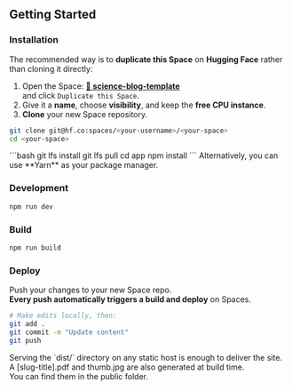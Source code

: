 
## Getting Started

### Installation

The recommended way is to **duplicate this Space** on **Hugging Face** rather than cloning it directly:

1. Open the Space: **[🤗 science-blog-template](https://huggingface.co/spaces/tfrere/science-blog-template)**<br/> and click `Duplicate this Space`.
2. Give it a **name**, choose **visibility**, and keep the **free CPU instance**.
3. **Clone** your new Space repository.
```bash
git clone git@hf.co:spaces/<your-username>/<your-space>
cd <your-space>
```

<Sidenote>
```bash
git lfs install
git lfs pull
cd app
npm install
```
<Fragment slot="aside">
    Alternatively, you can use **Yarn** as your package manager.
  </Fragment>
</Sidenote>


### Development

```bash
npm run dev
```

### Build

```bash
npm run build
```


### Deploy

Push your changes to your new Space repo.<br/>**Every push automatically triggers a build and deploy** on Spaces.
```bash
# Make edits locally, then:
git add .
git commit -m "Update content"
git push
```

<Note title="Note">
Serving the `dist/` directory on any static host is enough to deliver the site.
</Note>
<Note title="Note">
A [slug-title].pdf and thumb.jpg are also generated at build time.<br/>You can find them in the public folder.
</Note>
